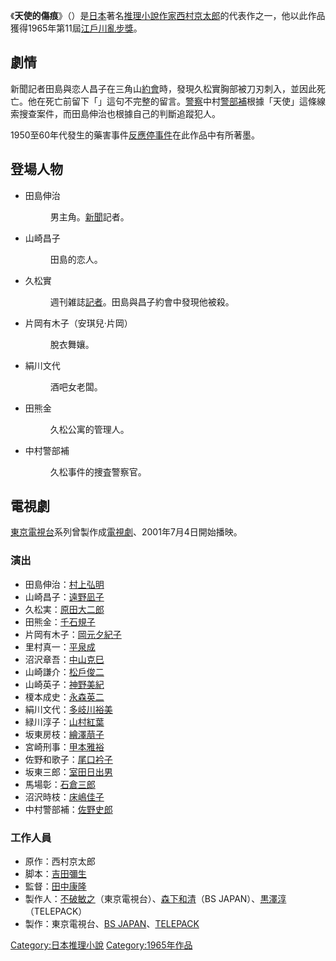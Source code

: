 {{Infobox Book 
|name = 天使的傷痕
|chinese_name = 
|image = 
|image_caption = 
|author = [[西村京太郎|西村京太郎]]
|title_orig = {{lang|ja|天使の傷痕}}
|translator = 
|illustrator = 
|cover_artist = 
|country = {{JPN}}
|language = [[日语|日语]]
|series = 
|subject = 
|genre = [[推理小説|推理小説]]
|publisher = 
|release_date = {{flagicon|Japan}} 1965年
|chinese_release_date = 
|media_type = 
|pages = 
|format = 
|isbn = 
|oclc = 
|dewey = 
|congress = 
|preceded_by = [[四個終止符|四個終止符]]
|followed_by = 
}}

《'''天使的傷痕'''》（{{jpn|j=天使の傷痕|hg=てんしのしょうこん|rm=Tenshi no Shoukon}}）是[[日本|日本]]著名[[推理小說|推理小說]][[作家|作家]][[西村京太郎|西村京太郎]]的代表作之一，他以此作品獲得1965年第11屆[[江戶川亂步獎|江戶川亂步獎]]。

==劇情==
新聞記者田島與恋人昌子在三角山[[約會|約會]]時，發現久松實胸部被刀刃刺入，並因此死亡。他在死亡前留下「{{lang|ja|テン…}}」這句不完整的留言。[[警察|警察]]中村[[警部補|警部補]]根據「天使」這條線索搜查案件，而田島伸治也根據自己的判斷追蹤犯人。

1950至60年代發生的藥害事件[[反應停事件|反應停事件]]在此作品中有所著墨。

== 登場人物 ==
*田島伸治
*:男主角。[[新聞|新聞]]記者。
*山崎昌子
*:田島的恋人。
*久松實
*:週刊雑誌[[記者|記者]]。田島與昌子約會中發現他被殺。
*片岡有木子（安琪兒·片岡）
*:脫衣舞孃。
*絹川文代
*:酒吧女老闆。
*田熊金
*:久松公寓的管理人。
*中村警部補
*:久松事件的捜査警察官。

== 電視劇 ==
[[東京電視台|東京電視台]]系列曾製作成[[電視劇|電視劇]]、2001年7月4日開始播映。

=== 演出 ===
* 田島伸治：[[村上弘明|村上弘明]]
* 山崎昌子：[[遠野凪子|遠野凪子]]
* 久松実：[[原田大二郎|原田大二郎]]
* 田熊金：[[千石規子|千石規子]]
* 片岡有木子：[[岡元夕紀子|岡元夕紀子]]
* 里村真一：[[平泉成|平泉成]]
* 沼沢章吾：[[中山克巳|中山克巳]]
* 山崎謙介：[[松戶俊二|松戶俊二]]
* 山崎英子：[[神野美紀|神野美紀]]
* 榎本成史：[[永森英二|永森英二]]
* 絹川文代：[[多岐川裕美|多岐川裕美]]
* 緑川淳子：[[山村紅葉|山村紅葉]]
* 坂東房枝：[[繪澤萠子|繪澤萠子]]
* 宮崎刑事：[[甲本雅裕|甲本雅裕]]
* 佐野和歌子：[[尾口衿子|尾口衿子]]
* 坂東三郎：[[室田日出男|室田日出男]]
* 馬場彰：[[石倉三郎|石倉三郎]]
* 沼沢時枝：[[床嶋佳子|床嶋佳子]]
* 中村警部補：[[佐野史郎|佐野史郎]]

=== 工作人員 ===
* 原作：西村京太郎
* 脚本：[[吉田彌生|吉田彌生]]
* 監督：[[田中康隆|田中康隆]]
* 製作人：[[不破敏之|不破敏之]]（東京電視台）、[[森下和清|森下和清]]（BS JAPAN）、[[黒澤淳|黒澤淳]]（TELEPACK）
* 製作：東京電視台、[[BS_JAPAN|BS JAPAN]]、[[TELEPACK|TELEPACK]]

[[Category:日本推理小說|Category:日本推理小說]]
[[Category:1965年作品|Category:1965年作品]]